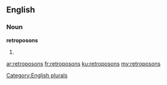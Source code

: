 ==English==

===Noun===
'''retroposons'''

# {{plural of|[[retroposon]]}}

[[Category:English plurals]]

[[ar:retroposons]]
[[fr:retroposons]]
[[ku:retroposons]]
[[my:retroposons]]